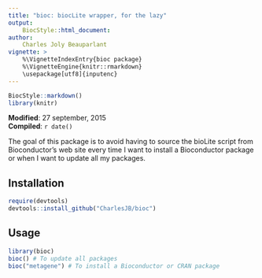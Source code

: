 ```yaml
---
title: "bioc: biocLite wrapper, for the lazy"
output:
    BiocStyle::html_document:
author:
    Charles Joly Beauparlant
vignette: >
    %\VignetteIndexEntry{bioc package}
    %\VignetteEngine{knitr::rmarkdown}
    \usepackage[utf8]{inputenc}
---
```


```r
BiocStyle::markdown()
library(knitr)
```

**Modified**: 27 september, 2015<br />
**Compiled**: `r date()`<br />

The goal of this package is to avoid having to source the bioLite script from
Bioconductor's web site every time I want to install a Bioconductor package or
when I want to update all my packages.

## Installation

```r
require(devtools)
devtools::install_github("CharlesJB/bioc")
```

## Usage

```r
library(bioc)
bioc() # To update all packages
bioc("metagene") # To install a Bioconductor or CRAN package
```

